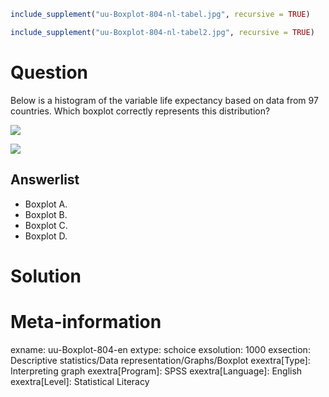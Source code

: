```r
include_supplement("uu-Boxplot-804-nl-tabel.jpg", recursive = TRUE)
```

```r
include_supplement("uu-Boxplot-804-nl-tabel2.jpg", recursive = TRUE)
```

Question
========
  
Below is a histogram of the variable life expectancy based on data from 97 countries. Which boxplot correctly represents this distribution?

![](uu-Boxplot-804-nl-tabel.jpg)


![](uu-Boxplot-804-nl-tabel2.jpg)
  
Answerlist
----------
* Boxplot A.
* Boxplot B.
* Boxplot C.
* Boxplot D.

Solution
========

Meta-information
================
exname: uu-Boxplot-804-en
extype: schoice
exsolution: 1000
exsection: Descriptive statistics/Data representation/Graphs/Boxplot
exextra[Type]: Interpreting graph
exextra[Program]: SPSS
exextra[Language]: English
exextra[Level]: Statistical Literacy
